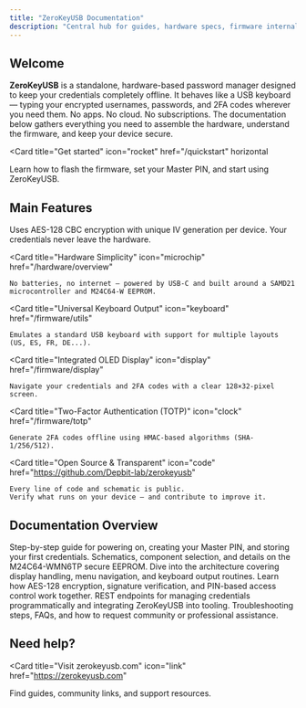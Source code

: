 ```yaml
---
title: "ZeroKeyUSB Documentation"
description: "Central hub for guides, hardware specs, firmware internals, and support resources."
---
```


## Welcome

**ZeroKeyUSB** is a standalone, hardware-based password manager designed to keep your credentials completely offline.
It behaves like a USB keyboard — typing your encrypted usernames, passwords, and 2FA codes wherever you need them.
No apps. No cloud. No subscriptions.
The documentation below gathers everything you need to assemble the hardware, understand the firmware, and keep your device secure.

<Card
  title="Get started"
  icon="rocket"
  href="/quickstart"
  horizontal
>
  Learn how to flash the firmware, set your Master PIN, and start using ZeroKeyUSB.
</Card>

## Main Features

<Columns cols={2}>
  <Card
    title="Offline Encryption"
    icon="lock"
    href="/firmware/security"
  >
    Uses AES-128 CBC encryption with unique IV generation per device.  
    Your credentials never leave the hardware.
  </Card>

  <Card
    title="Hardware Simplicity"
    icon="microchip"
    href="/hardware/overview"
  >
    No batteries, no internet — powered by USB-C and built around a SAMD21 microcontroller and M24C64-W EEPROM.
  </Card>

  <Card
    title="Universal Keyboard Output"
    icon="keyboard"
    href="/firmware/utils"
  >
    Emulates a standard USB keyboard with support for multiple layouts (US, ES, FR, DE...).
  </Card>

  <Card
    title="Integrated OLED Display"
    icon="display"
    href="/firmware/display"
  >
    Navigate your credentials and 2FA codes with a clear 128×32-pixel screen.
  </Card>

  <Card
    title="Two-Factor Authentication (TOTP)"
    icon="clock"
    href="/firmware/totp"
  >
    Generate 2FA codes offline using HMAC-based algorithms (SHA-1/256/512).
  </Card>

  <Card
    title="Open Source & Transparent"
    icon="code"
    href="https://github.com/Depbit-lab/zerokeyusb"
  >
    Every line of code and schematic is public.  
    Verify what runs on your device — and contribute to improve it.
  </Card>
</Columns>

## Documentation Overview

<Columns cols={2}>
  <Card
    title="Quickstart"
    icon="rocket"
    href="/quickstart"
  >
    Step-by-step guide for powering on, creating your Master PIN, and storing your first credentials.
  </Card>
  <Card
    title="Hardware"
    icon="microchip"
    href="/hardware/overview"
  >
    Schematics, component selection, and details on the M24C64-WMN6TP secure EEPROM.
  </Card>
  <Card
    title="Firmware"
    icon="code"
    href="/firmware/architecture"
  >
    Dive into the architecture covering display handling, menu navigation, and keyboard output routines.
  </Card>
  <Card
    title="Security"
    icon="shield"
    href="/firmware/security"
  >
    Learn how AES-128 encryption, signature verification, and PIN-based access control work together.
  </Card>
  <Card
    title="API Reference"
    icon="book"
    href="/api-reference/introduction"
  >
    REST endpoints for managing credentials programmatically and integrating ZeroKeyUSB into tooling.
  </Card>
  <Card
    title="Support"
    icon="lifebuoy"
    href="/support"
  >
    Troubleshooting steps, FAQs, and how to request community or professional assistance.
  </Card>
</Columns>

## Need help?

<Card
  title="Visit zerokeyusb.com"
  icon="link"
  href="https://zerokeyusb.com"
>
  Find guides, community links, and support resources.
</Card>
